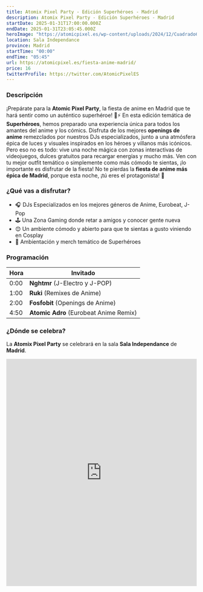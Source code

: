 ```yaml
---
title: Atomix Pixel Party - Edición Superhéroes - Madrid
description: Atomix Pixel Party - Edición Superhéroes - Madrid
startDate: 2025-01-31T17:00:00.000Z
endDate: 2025-01-31T23:05:45.000Z
heroImage: "https://atomicpixel.es/wp-content/uploads/2024/12/Cuadrado640.jpg"
location: Sala Independance
province: Madrid
startTime: "00:00"
endTime: "05:45"
url: https://atomicpixel.es/fiesta-anime-madrid/
price: 16
twitterProfile: https://twitter.com/AtomicPixelES
---
```


### Descripción

¡Prepárate para la **Atomic Pixel Party**, la fiesta de anime en Madrid que te hará sentir como un auténtico superhéroe! 🎉⚡ En esta edición temática de **Superhéroes**, hemos preparado una experiencia única para todos los amantes del anime y los cómics. Disfruta de los mejores **openings de anime** remezclados por nuestros DJs especializados, junto a una atmósfera épica de luces y visuales inspirados en los héroes y villanos más icónicos.
Pero eso no es todo: vive una noche mágica con zonas interactivas de videojuegos, dulces gratuitos para recargar energías y mucho más. Ven con tu mejor outfit temático o simplemente como más cómodo te sientas, ¡lo importante es disfrutar de la fiesta! No te pierdas la **fiesta de anime más épica de Madrid**, porque esta noche, ¡tú eres el protagonista! 🌟

### ¿Qué vas a disfrutar?

+ 🎧 DJs Especializados en los mejores géneros de Anime, Eurobeat, J-Pop
+ 🕹 Una Zona Gaming donde retar a amigos y conocer gente nueva
+ 😊 Un ambiente cómodo y abierto para que te sientas a gusto viniendo en Cosplay
+ 🦸 Ambientación y merch temático de Superhéroes

### Programación

| Hora | Invitado |
|------|----------|
| 0:00 | **Nghtmr** (J-Electro y J-POP) |
| 1:00 | **Ruki** (Remixes de Anime) |
| 2:00 | **Fosfobit** (Openings de Anime) |
| 4:50 | **Atomic Adro** (Eurobeat Anime Remix) |

### ¿Dónde se celebra?

La **Atomix Pixel Party** se celebrará en la sala **Sala Independance** de **Madrid**.
<iframe src="https://www.google.com/maps/embed?pb=!1m14!1m8!1m3!1d109240.0853068247!2d-3.692981!3d40.409671!3m2!1i1024!2i768!4f13.1!3m3!1m2!1s0xd42288c6f517fc3%3A0x1f42704e6e05e49a!2sIndependance%20Club!5e1!3m2!1ses!2sus!4v1736185012271!5m2!1ses!2sus" width="100%" height="600" style="border:0;" allowfullscreen="" loading="lazy" referrerpolicy="no-referrer-when-downgrade"></iframe>
